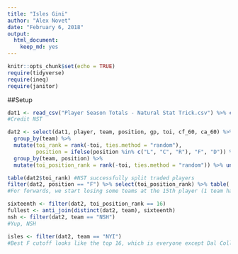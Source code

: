 ```yaml
---
title: "Isles Gini"
author: "Alex Novet"
date: "February 6, 2018"
output: 
  html_document: 
    keep_md: yes
---
```


```r
knitr::opts_chunk$set(echo = TRUE)
require(tidyverse)
require(ineq)
require(janitor)
```

##Setup

```r
dat1 <- read_csv("Player Season Totals - Natural Stat Trick.csv") %>% clean_names() 
#Credit NST

dat2 <- select(dat1, player, team, position, gp, toi, cf_60, ca_60) %>%
  group_by(team) %>%
  mutate(toi_rank = rank(-toi, ties.method = "random"),
         position = ifelse(position %in% c("L", "C", "R"), "F", "D")) %>% ungroup() %>%
  group_by(team, position) %>%
  mutate(toi_position_rank = rank(-toi, ties.method = "random")) %>% ungroup()

table(dat2$toi_rank) #NST successfully split traded players
filter(dat2, position == "F") %>% select(toi_position_rank) %>% table(.)
#For forwards, we start losing some teams at the 15th player (1 team has 13 only).

sixteenth <- filter(dat2, toi_position_rank == 16)
fullest <- anti_join(distinct(dat2, team), sixteenth)
nsh <- filter(dat2, team == "NSH")
#Yup, NSH 

isles <- filter(dat2, team == "NYI")
#Best F cutoff looks like the top 16, which is everyone except Dal Colle, Bernier, and Johnston, who have played 4, 4, and 3 games each. Then we can compare F to every team except NSH For them, just ignore or research solution
```

